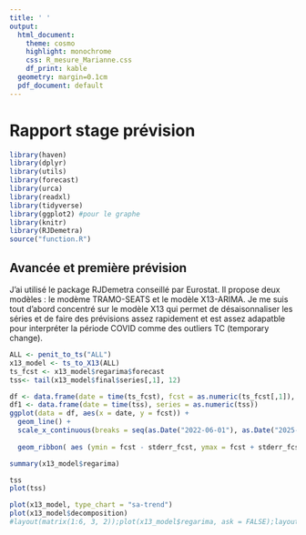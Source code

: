 ```yaml
---
title: ' '
output:
  html_document:
    theme: cosmo
    highlight: monochrome
    css: R_mesure_Marianne.css
    df_print: kable
  geometry: margin=0.1cm
  pdf_document: default
---
```

# Rapport stage prévision 


```r
library(haven)
library(dplyr)
library(utils)
library(forecast)
library(urca)
library(readxl)
library(tidyverse)
library(ggplot2) #pour le graphe
library(knitr)
library(RJDemetra)
source("function.R")
```

## Avancée et première prévision

J'ai utilisé le package RJDemetra conseillé par Eurostat. Il propose deux modèles : le modème TRAMO-SEATS et le modèle X13-ARIMA. Je me suis tout d'abord concentré sur le modèle X13 qui permet de désaisonnaliser les séries et de faire des prévisions assez rapidement et est assez adapatble pour interpréter la période COVID comme des outliers TC (temporary change). 




```r
ALL <- penit_to_ts("ALL")
x13_model <- ts_to_X13(ALL)
ts_fcst <- x13_model$regarima$forecast
tss<- tail(x13_model$final$series[,1], 12)

df <- data.frame(date = time(ts_fcst), fcst = as.numeric(ts_fcst[,1]), stderr_fcst = as.numeric(ts_fcst[,2]))
df1 <- data.frame(date = time(tss), series = as.numeric(tss))
ggplot(data = df, aes(x = date, y = fcst)) + 
  geom_line() + 
  scale_x_continuous(breaks = seq(as.Date("2022-06-01"), as.Date("2025-05-01"), by = "month"), labels = seq(as.Date("2022-06-01"), as.Date("2025-05-01"), by = "month")) +
 
  geom_ribbon( aes (ymin = fcst - stderr_fcst, ymax = fcst + stderr_fcst), alpha = 0.2)

summary(x13_model$regarima)
```
```r
tss
plot(tss)

plot(x13_model, type_chart = "sa-trend")
plot(x13_model$decomposition)
#layout(matrix(1:6, 3, 2));plot(x13_model$regarima, ask = FALSE);layout(matrix(1))


```

